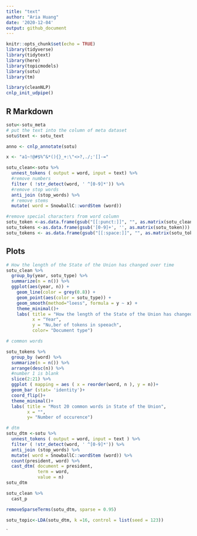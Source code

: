 ```yaml
---
title: "text"
author: "Aria Huang"
date: '2020-12-04'
output: github_document
---
```


```r
knitr::opts_chunk$set(echo = TRUE)
library(tidyverse)
library(tidytext)
library(here)
library(topicmodels)
library(sotu)
library(tm)

library(cleanNLP)
cnlp_init_udpipe()
```

## R Markdown

```r
sotu<-sotu_meta
# put the text into the column of meta dataset
sotu$text <- sotu_text

anno <- cnlp_annotate(sotu)
```

```r
x <- "a1~!@#$%^&*(){}_+:\"<>?,./;'[]-=" 

sotu_clean<-sotu %>%
  unnest_tokens ( output = word, input = text) %>%
  #remove numbers
  filter ( !str_detect(word, ' ^[0-9]*')) %>%
  #remove stop words
  anti_join (stop_words) %>%
  # remove stems
  mutate( word = SnowballC::wordStem (word))

#remove special characters from word column
sotu_token <-as.data.frame(gsub("[[:punct:]]", "", as.matrix(sotu_clean))) 
sotu_tokens <-as.data.frame(gsub('[0-9]+', '', as.matrix(sotu_token))) 
sotu_tokens <- as.data.frame(gsub("[[:space:]]", "", as.matrix(sotu_tokens)))


```

## Plots
```r
# How the length of the State of the Union has changed over time
sotu_clean %>%
  group_by(year, sotu_type) %>%
  summarize(n = n()) %>%
  ggplot(aes(year, n)) +
    geom_line(color = grey(0.8)) +
    geom_point(aes(color = sotu_type)) +
    geom_smooth(method="loess", formula = y ~ x) +
    theme_minimal()+
    labs( title = "How the length of the State of the Union has changed over time",
          x = "Year",
          y = "Nu,ber of tokens in speeach",
          color= "Document type")

```
```r
# common words

sotu_tokens %>%
  group_by (word) %>%
  summarize(n = n()) %>%
  arrange(desc(n)) %>%
  #number 1 is blank
  slice(2:21) %>%
  ggplot ( mapping = aes ( x = reorder(word, n ), y = n))+
  geom_bar (stat= 'identity')+
  coord_flip()+
  theme_minimal()+
  labs( title = "Most 20 common words in State of the Union",
        x = "",
        y= "Number of occurence")


```


```r
# dtm
sotu_dtm <-sotu %>%
  unnest_tokens ( output = word, input = text ) %>%
  filter ( !str_detect(word, ' ^[0-9]*')) %>%
  anti_join (stop_words) %>%
  mutate( word = SnowballC::wordStem (word)) %>%
  count(president, word) %>%
  cast_dtm( document = president,
            term = word,
            value = n)
sotu_dtm 

sotu_clean %>%
  cast_p

removeSparseTerms(sotu_dtm, sparse = 0.95)
```

```r
sotu_topic<-LDA(sotu_dtm, k =16, control = list(seed = 123))

```
`

